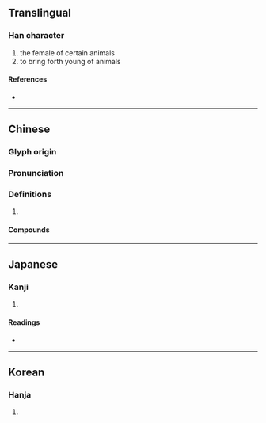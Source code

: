 {{character info/new}}
==Translingual==

===Han character===
{{Han char|rn=93|rad=牛|as=06|sn=10|four=23547|canj=HQJND|ids=⿰牜字}}

# the female of certain animals
# to bring forth young of animals

====References====
* {{Han ref|kx=0700.190|dkj=20012|dj=1113.020|hdz=31810.010|uh=7278|ud=29304|bh=D27E|bd=53886}}

----

==Chinese==
{{zh-forms}}

===Glyph origin===
{{Han etym}}

===Pronunciation===
{{zh-pron
|m=zì
|c=zi6
|md=cê
|mda=Cdo-fzho, 字.ogg 
|mc=y
|oc=y
|cat=
}}

===Definitions===
{{zh-hanzi}}

# {{rfdef|zh}}

====Compounds====
{{zh-der|牸牛|牸馬}}

----

==Japanese==

===Kanji===
{{ja-kanji|grade=|rs=牛06}}

# {{rfdef|ja|sort=牛06}}

====Readings====
* {{ja-readings|on=[[し]] (shi), [[じ]] (ji)|kun=[[めす]] (mesu)}}

----

==Korean==

===Hanja===
{{ko-hanja|hangeul=자|eumhun=|rv=ja|mr=cha|y=ca}}

# {{rfdef|ko|sort=牛06}}